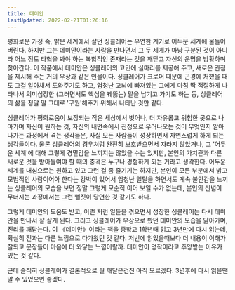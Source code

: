 ```yaml
---
title: 데미안
lastUpdated: 2022-02-21T01:26:16
---
```



<Bookmark
    url="https://search.shopping.naver.com/book/catalog/32441645060"
    description="현실에 대결하는 영혼의 발전을 담은 헤르만 헤세의 걸작 『데미안』. 독일 문학의 거장이자 노벨문학상 수상작가 헤르만 헤세의 자전적 소설이다. 1차 세계대전 직후인 1919년 에밀 싱클레어라는 가명으로 발표했던 작품으로, 열 살 소년이 스무 살 청년이 되기까지 고독하고 힘든 성장의 과정을 그리고 있다. "
/>

평화로운 가정 속, 밝은 세계에서 살던 싱클레어는 우연한 계기로 어두운 세계에 물들어버린다. 하지만 그는 데미안이라는 사람을 만나면서 그 두 세계가 마냥 구분된 것이 아니라 어느 정도 타협을 봐야 하는 복합적인 존재라는 것을 깨닫고 자신의 운명을 방황하며 찾아간다. 이 작품에서 데미안은 싱클레어의 고민에 실마리를 제공해 주고, 새로운 관점을 제시해 주는 거의 우상과 같은 인물이다. 싱클레어가 크로머 때문에 곤경에 처했을 때도 그걸 알아채서 도와주기도 하고, 엄청난 고뇌에 빠져있는 그에게 마침 딱 적절하게 나타나서 의미심장한 (그러면서도 핵심을 꿰뚫는) 말을 남기고 가기도 하는 등, 싱클레어의 삶을 정말 말 그대로 '구원'해주기 위해서 나타난 것만 같다.

싱클레어가 평화로움이 보장되는 작은 세상에서 벗어나, 더 자유롭고 위험한 곳으로 나아가며 자신이 원하는 것, 자신의 내면속에서 진정으로 우러나오는 것이 무엇인지 알아나가는 과정에서 겪는 생각들은, 사실 모든 사람들이 성장하면서 자연스럽게 하게 되는 생각들이다. 물론 싱클레어의 경우처럼 완전히 보호받으면서 자라지 않았거나, 그 '어두운 세계'에 대해 그렇게 경멸감을 느끼지는 않았을 수는 있지만, 본인의 가치관과 다른 새로운 것을 받아들여야 할 때의 충격은 누구나 경험하게 되는 거라고 생각한다. 어두운 세계를 내심으로는 원하고 있고 그런 걸 좀 즐기기는 하지만, 본인이 모든 부분에서 밝고 모범적인 사람이어야 한다는 강박이 있어서 엄청난 일탈을 하면서도 계속 불안감을 느끼는 싱클레어의 모습을 보면 정말 그렇게 모순적 이어 보일 수가 없는데, 본인의 신념이 무너지는 과정에서는 그런 뻘짓이 당연한 것 같기도 하다.

그렇게 데미안의 도움도 받고, 이런 저런 일들을 겪으면서 성장한 싱클레어는 다시 데미안을 만나서 잘 살게 된다. 그리고 싱클레어가 우상으로 봤던 데미안의 모습을 닮아가며, 진리를 깨닫는다. 이 《데미안》이라는 책을 중학교 1학년때 읽고 3년만에 다시 읽는데, 확실히 전과는 다른 느낌으로 다가왔던 것 같다. 저번에 읽었을때보다 더 내용이 이해가 잘되고 문장들이 마음에 더 와닿는 느낌이랄까. 데미안이 명작이라고 추앙받는 이유가 있는 것 같다.

근데 솔직히 싱클레어가 결론적으로 뭘 깨달은건진 아직 모르겠다. 3년후에 다시 읽을땐 알 수 있었으면 좋겠다.